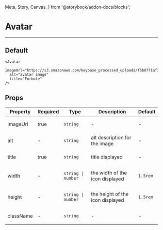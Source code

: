   Meta, Story, Canvas,
} from '@storybook/addon-docs/blocks';

<Meta title="AvatarDisplay" component={AvatarDisplay} />

# Avatar
---
## Default
<Canvas>
  <Story name="Default">
    <AvatarDisplay
      imageUrl="https://s3.amazonaws.com/keybase_processed_uploads/f5b0771af36b2e3d6a196a29751e1f05_360_360.jpeg"
      alt="avatar image"
      title="Forbole"
    />
  </Story>
</Canvas>


```
<Avatar
  imageUrl="https://s3.amazonaws.com/keybase_processed_uploads/f5b0771af36b2e3d6a196a29751e1f05_360_360.jpeg"
  alt="avatar image"
  title="Forbole"
/>
```
## Props
<table>
<thead>
  <tr>
    <th>Property</th>
    <th>Required</th>
    <th>Type</th>
    <th>Description</th>
    <th>Default</th>
  </tr>
  </thead>
<tbody>
  <tr>
    <td>imageUrl</td>
    <td>true</td>
    <td>

`string`

  </td>
    <td>-</td>
    <td>-</td>
  </tr>

  <tr>
    <td>alt</td>
    <td>-</td>
    <td>

`string`

  </td>
    <td>alt description for the image</td>
    <td>-</td>
  </tr>

  <tr>
    <td>title</td>
    <td>true</td>
    <td>

`string`

  </td>
    <td>title displayed</td>
    <td>-</td>
  </tr>

  <tr>
    <td>width</td>
    <td>-</td>
    <td>

`string | number`

  </td>
    <td>the width of the icon displayed</td>
      <td>

`1.5rem`

  </td>
  </tr>

  <tr>
    <td>height</td>
    <td>-</td>
    <td>

`string | number`

  </td>
    <td>the height of the icon displayed</td>
      <td>

`1.5rem`

  </td>
  </tr>

  <tr>
    <td>className</td>
    <td>-</td>
    <td>

`string`

  </td>
    <td>-</td>
    <td>-</td>
  </tr>
  </tbody>
</table>
<br/>
